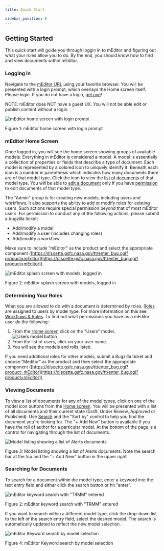```yaml
---
title: Quick Start

sidebar_position: 0
---
```


## Getting Started

This quick start will guide you through loggin in to mEditor and figuring out what your roles allow you to do. By the end, you should know how to find and view documents within mEditor.

### Logging in

Navigate to the [mEditor URL](https://lb.gesdisc.eosdis.nasa.gov/meditor) using your favorite browser. You will be presented with a login prompt, which overlays the Home screen itself. Please login. If you do not have a login, [get one](https://disc.gsfc.nasa.gov/earthdata-login)!

NOTE: mEditor does NOT have a guest UX. You will not be able edit or publish content without a login.

![mEditor home screen with login prompt](/images/user-guide/quick-start__login-screen.png)

Figure 1: mEditor home screen with login prompt

### mEditor Home Screen

Once logged in, you will see the home screen showing groups of available models. Everything in mEditor is considered a model. A model is essentially a collection of properties or fields that describe a type of document. Each model is represented by a colored icon to uniquely identify it. Beneath each icon is a number in parenthesis which indicates how many documents there are of that model type. Click the icon to view the [list of documents](#viewing-documents) of that model type. You will be able to [edit a document](#editing-a-document-and-submitting-it-for-review) only if you have [permission](#roles) to edit documents of that model type.

The "Admin" group is for creating new models, including users and workflows. It also supports the ability to add or modify roles for existing users. Such actions require special permission beyond that of most mEditor users. For permission to conduct any of the following actions, please submit a bugzilla ticket:

-   Add/modify a model
-   Add/modify a user (includes changing roles)
-   Add/modify a workflow

Make sure to include "mEditor" as the product and select the appropriate component ([https://discette.gsfc.nasa.gov/tt/enter_bug.cgi?product=mEditor](https://discette.gsfc.nasa.gov/tt/enter_bug.cgi?product=mEditor)).

![mEditor splash screen with models, logged in](/images/user-guide/quick-start__dashboard.png)

Figure 2: mEditor splash screen with models, logged in

### Determining Your Roles

What you are allowed to do with a document is determined by roles. [Roles](#roles) are assigned to users by model type. For more information on this see [Workflows & Roles](#workflows-and-roles). To find out what permissions you have as a mEditor user do the following:

1. From the [Home screen](#meditor-home-screen) click on the "Users" model.
   ![Users model button](/images/user-guide/quick-start__users-model-button.png)
1. From the list of users, click on your user name.
1. You will see the models and rolls listed.

If you need additional roles for other models, submit a Bugzilla ticket and choose "Meditor" as the product and then select the appropriate component ([https://discette.gsfc.nasa.gov/tt/enter_bug.cgi?product=mEditor](https://discette.gsfc.nasa.gov/tt/enter_bug.cgi?product=mEditor))

### Viewing Documents

To view a list of documents for any of the model types, click on one of the model icon buttons from the [Home screen](#meditor-home-screen). You will be presented with a list of all documents and their current state (Draft, Under Review, Approved or Published). Use [Search](#searching-for-documents) and the "Sort by" control to help you find the document you're looking for. The "+ Add New" button is available if you have the roll of author for a particular model. At the bottom of the page is a control for navigating through the list of documents.

![Model listing showing a list of Alerts documents](/images/user-guide/quick-start__search-results.png)

Figure 3: Model listing showing a list of Alerts documents. Note the search bar at the top and the "+ Add New" button in the upper right

### Searching for Documents

To search for a document within the model type, enter a keyword into the text entry field and either click the search button or hit "enter".

![mEditor keyword search with "TRMM" entered](/images/user-guide/quick-start__search-bar.png)

Figure 2: mEditor keyword search with "TRMM" entered

If you want to search within a different model type, click the drop-down list to the left of the search entry field, select the desired model. The search is automatically updated to reflect the new model selection.

![mEditor Keyword search by model selection](/images/user-guide/quick-start__search-bar-model-select.png)

Figure 4: mEditor Keyword search by model selection
